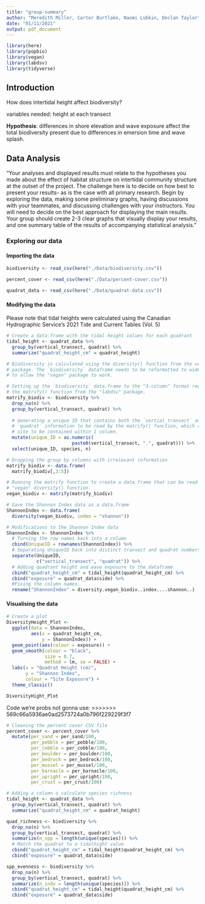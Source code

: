 ```yaml
---
title: "group-summary"
author: "Meredith Miller, Carter Burtlake, Naomi Lubkin, Declan Taylor"
date: "01/11/2021"
output: pdf_document
---
```


```r
library(here)
library(popbio)
library(vegan)
library(labdsv)
library(tidyverse)
```

## Introduction

How does intertidal height affect biodiversity?

variables needed: height at each transect

**Hypothesis**: differences in shore elevation and wave exposure affect the total biodiversity present due to differences in emersion time and wave splash.

## Data Analysis

"Your analyses and displayed results must relate to the hypotheses you made about the effect of habitat structure on intertidal community structure at the outset of the project. The challenge here is to decide on how best to present your results- as is the case with all primary research. Begin by exploring the data, making some preliminary graphs, having discussions with your teammates, and discussing challenges with your instructors. You will need to decide on the best approach for displaying the main results. Your group should create 2-3 clear graphs that visually display your results, and one summary table of the results of accompanying statistical analysis."

### Exploring our data

#### Importing the data
```r
biodiversity <- read_csv(here("./Data/biodiversity.csv"))

percent_cover <- read_csv(here("./Data/percent-cover.csv")) 

quadrat_data <- read_csv(here("./Data/quadrat-data.csv"))
```

#### Modifying the data

Please note that tidal heights were calculated using the Canadian Hydrographic Service's 2021 Tide and Current Tables (Vol. 5)

```r
# Create a data.frame with the tidal height values for each quadrant
tidal_height <- quadrat_data %>%
  group_by(vertical_transect, quadrat) %>%
  summarize("quadrat_height_cm" = quadrat_height)

# Biodiversity is calculated using the diversity() function from the vegan
# package. The `biodiversity` dataframe needs to be reformatted to wide data
# to allow the "vegan" package to work.

# Setting up the `biodiversity` data.frame to the "3-column" format required by
# the matrify() function from the "labdsv" package.
matrify_biodiv <- biodiversity %>%
  drop_na(n) %>%
  group_by(vertical_transect, quadrat) %>%
  
  # Generating a unique ID that contains both the `vertial_transect` and 
  # `quadrat` information to be read by the matrify() function, which requires 
  # site to be contained within 1 column.
  mutate(unique_ID = as.numeric(
                        paste0(vertical_transect, ".", quadrat))) %>%
  select(unique_ID, species, n)

# Dropping the group by columns with irrelevant information
matrify_biodiv <- data.frame(
  matrify_biodiv[,3:5])

# Running the matrify function to create a data.frame that can be read by the
# "vegan" diversity() function.
vegan_biodiv <- matrify(matrify_biodiv)

# Save the Shannon Index data as a data.frame
ShannonIndex <- data.frame(
  diversity(vegan_biodiv, index = "shannon"))

# Modifications to the Shannon Index data
ShannonIndex <- ShannonIndex %>%
  # Turning the row names back into a column
  cbind(UniqueID = rownames(ShannonIndex)) %>%
  # Separating UniqueID back into distinct transect and quadrat numbers.
  separate(UniqueID,
           c("vertical_transect", "quadrat")) %>%
  # Adding quadrant height and wave exposure to the dataframe
  cbind("quadrat_height_cm" = tidal_height$quadrat_height_cm) %>%
  cbind("exposure" = quadrat_data$side) %>%
  #Fixing the column names.
  rename("ShannonIndex" = diversity.vegan_biodiv..index....shannon..)

```

#### Visualising the data
```r
# Create a plot
DiversityHeight_Plot <-
  ggplot(data = ShannonIndex,
         aes(x = quadrat_height_cm,
             y = ShannonIndex)) +
  geom_point(aes(colour = exposure)) +
  geom_smooth(colour = "black",
              size = 0.7,
              method = lm, se = FALSE) +
  labs(x = "Quadrat Height (cm)",
       y = "Shannon Index",
       colour = "Site Exposure") +
  theme_classic()

DiversityHight_Plot
```






Code we're probs not gonna use:
>>>>>>> 569c66a5936ae0ad2573724a0b796f229229f3f7
```r
# Cleaning the percent cover CSV file
percent_cover <- percent_cover %>%
  mutate(per_sand = per_sand/100,
         per_pebble = per_pebble/100,
         per_cobble = per_cobble/100,
         per_boulder = per_boulder/100,
         per_bedrock = per_bedrock/100,
         per_mussel = per_mussel/100,
         per_barnacle = per_barnacle/100,
         per_upright = per_upright/100,
         per_crust = per_crust/100)

# Adding a column o calculate species richness
tidal_height <- quadrat_data %>%
  group_by(vertical_transect, quadrat) %>%
  summarize("quadrat_height_cm" = quadrat_height)

quad_richness <- biodiversity %>%
  drop_na(n) %>%
  group_by(vertical_transect, quadrat) %>%
  summarize(n_spp = length(unique(species))) %>%
  # Match the quadrat to a tidalhight value
  cbind("quadrat_height_cm" = tidal_height$quadrat_height_cm) %>%
  cbind("exposure" = quadrat_data$side)

spp_evenness <- biodiversity %>%
  drop_na(n) %>%
  group_by(vertical_transect, quadrat) %>%
  summarize(n_indv = length(unique(species))) %>%
  cbind("quadrat_height_cm" = tidal_height$quadrat_height_cm) %>%
  cbind("exposure" = quadrat_data$side)
```

